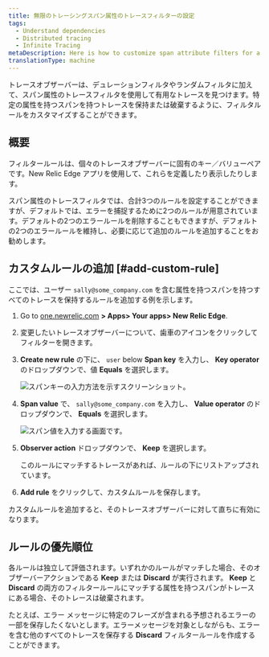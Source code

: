 ```yaml
---
title: 無限のトレーシングスパン属性のトレースフィルターの設定
tags:
  - Understand dependencies
  - Distributed tracing
  - Infinite Tracing
metaDescription: Here is how to customize span attribute filters for a trace observer.
translationType: machine
---
```




トレースオブザーバーは、デュレーションフィルタやランダムフィルタに加えて、スパン属性のトレースフィルタを使用して有用なトレースを見つけます。特定の属性を持つスパンを持つトレースを保持または破棄するように、フィルタルールをカスタマイズすることができます。

## 概要

フィルタールールは、個々のトレースオブザーバーに固有のキー／バリューペアです。New Relic Edge アプリを使用して、これらを定義したり表示したりします。

スパン属性のトレースフィルタでは、合計3つのルールを設定することができますが、デフォルトでは、エラーを捕捉するために2つのルールが用意されています。デフォルトの2つのエラールールを削除することもできますが、デフォルトの2つのエラールールを維持し、必要に応じて追加のルールを追加することをお勧めします。

## カスタムルールの追加 [#add-custom-rule]

ここでは、ユーザー `sally@some_company.com` を含む属性を持つスパンを持つすべてのトレースを保持するルールを追加する例を示します。

1. Go to [one.newrelic.com](one.newrelic.com) **> Apps> Your apps> New Relic Edge**.

2. 変更したいトレースオブザーバーについて、歯車のアイコンをクリックしてフィルターを開きます。

3. **Create new rule** の下に、 `user` below **Span key** を入力し、 **Key operator** のドロップダウンで、値 **Equals** を選択します。

   <img
     src={spanKey}
     title="span_key.png"
     alt="スパンキーの入力方法を示すスクリーンショット。"
   />

4. **Span value** で、 `sally@some_company.com` を入力し、 **Value operator** のドロップダウンで、 **Equals** を選択します。

   <img
     src={spanValue}
     title="span_value.png"
     alt="スパン値を入力する画面です。"
   />

5. **Observer action** ドロップダウンで、 **Keep** を選択します。

   <Callout variant="tip">
     このルールにマッチするトレースがあれば、ルールの下にリストアップされています。
   </Callout>

6. **Add rule** をクリックして、カスタムルールを保存します。

カスタムルールを追加すると、そのトレースオブザーバーに対して直ちに有効になります。

## ルールの優先順位

各ルールは独立して評価されます。いずれかのルールがマッチした場合、そのオブザーバーアクションである **Keep** または **Discard** が実行されます。 **Keep** と **Discard** の両方のフィルタールールにマッチする属性を持つスパンがトレースにある場合、そのトレースは破棄されます。

たとえば、エラー メッセージに特定のフレーズが含まれる予想されるエラーの一部を保存したくないとします。エラーメッセージを対象としながらも、エラーを含む他のすべてのトレースを保存する **Discard** フィルタールールを作成することができます。
